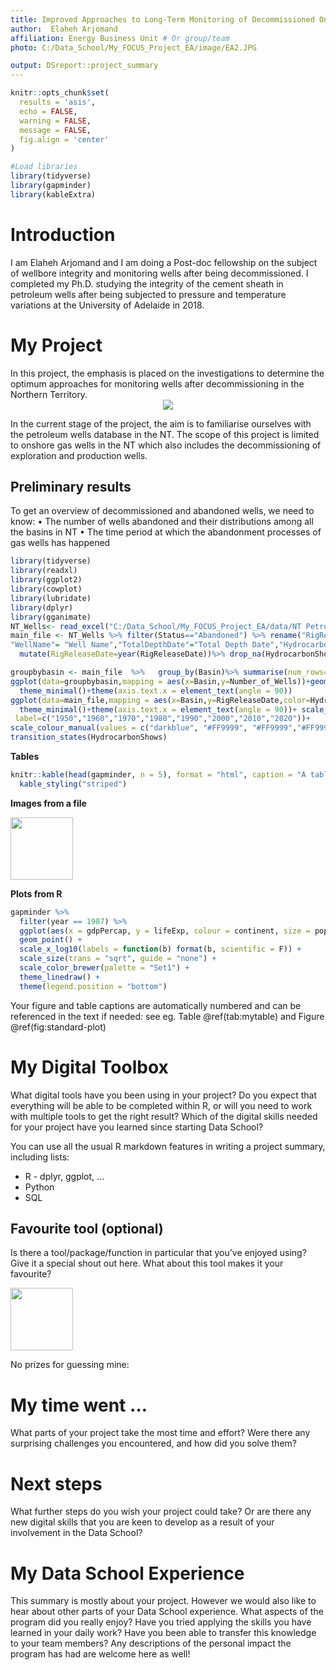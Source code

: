 ```yaml
---
title: Improved Approaches to Long-Term Monitoring of Decommissioned Onshore Gas Wells in the Northern Territory
author:  Elaheh Arjomand
affiliation: Energy Business Unit # Or group/team
photo: C:/Data_School/My_FOCUS_Project_EA/image/EA2.JPG

output: DSreport::project_summary
---
```

```r
knitr::opts_chunk$set(
  results = 'asis',
  echo = FALSE,
  warning = FALSE,
  message = FALSE,
  fig.align = 'center'
)

#Load libraries
library(tidyverse)
library(gapminder)
library(kableExtra)
```


# Introduction
I am Elaheh Arjomand and I am doing a Post-doc fellowship on the subject of wellbore integrity and monitoring wells after being decommissioned. I completed my Ph.D. studying the integrity of the cement sheath in petroleum wells after being subjected to pressure and temperature variations at the University of Adelaide in 2018.

# My Project
In this project, the emphasis is placed on the investigations to determine the optimum approaches for monitoring wells after decommissioning in the Northern Territory. 
<center>
![](C:/Data_School/My_FOCUS_Project_EA/image/well.jpg)
</center>


In the current stage of the project, the aim is to familiarise ourselves with the petroleum wells database in the NT. The scope of this project is limited to onshore gas wells in the NT which also includes the decommissioning of exploration and production wells.

## Preliminary results
To get an overview of decommissioned and abandoned wells, we need to know:
•	The number of wells abandoned and their distributions among all the basins in NT
•	The time period at which the abandonment processes of gas wells has happened 
```r
library(tidyverse)
library(readxl)
library(ggplot2)
library(cowplot)
library(lubridate)
library(dplyr)
library(gganimate)
NT_Wells<- read_excel("C:/Data_School/My_FOCUS_Project_EA/data/NT Petroleum Wells.xlsx")
main_file <- NT_Wells %>% filter(Status=="Abandoned") %>% rename("RigReleaseDate"="Rig Release Date","TitleID"="Title ID",
"WellName"= "Well Name","TotalDepthDate"="Total Depth Date","HydrocarbonShows"="Hydrocarbon Shows") %>% 
  mutate(RigReleaseDate=year(RigReleaseDate))%>% drop_na(HydrocarbonShows)

groupbybasin <- main_file  %>%   group_by(Basin)%>% summarise(num_rows=n())%>% arrange(num_rows) %>% rename("Number_of_Wells"="num_rows")
ggplot(data=groupbybasin,mapping = aes(x=Basin,y=Number_of_Wells))+geom_bar(stat="identity", fill="darkblue")+
  theme_minimal()+theme(axis.text.x = element_text(angle = 90))
ggplot(data=main_file,mapping = aes(x=Basin,y=RigReleaseDate,color=HydrocarbonShows))+geom_point()+
  theme_minimal()+theme(axis.text.x = element_text(angle = 90))+ scale_y_continuous(limits=c(1950,2020),breaks=c(1950,1960,1970,1980,1990,2000,2010,2020),
 label=c("1950","1960","1970","1980","1990","2000","2010","2020"))+
scale_colour_manual(values = c("darkblue", "#FF9999", "#FF9999","#FF9999", "darkblue", "#FF9999", "darkblue", "#FF9999"))+
transition_states(HydrocarbonShows)

```


**Tables**
```r
knitr::kable(head(gapminder, n = 5), format = "html", caption = "A table of data") %>% 
  kable_styling("striped")
```

**Images from a file**

![](resources/img/tidyverse.png){width=100px}

**Plots from R**
```r
gapminder %>% 
  filter(year == 1987) %>% 
  ggplot(aes(x = gdpPercap, y = lifeExp, colour = continent, size = pop)) +
  geom_point() +
  scale_x_log10(labels = function(b) format(b, scientific = F)) +
  scale_size(trans = "sqrt", guide = "none") +
  scale_color_brewer(palette = "Set1") +
  theme_linedraw() +
  theme(legend.position = "bottom")
```

Your figure and table captions are automatically numbered and can be referenced in the text
if needed: see eg. Table \@ref(tab:mytable) and Figure \@ref(fig:standard-plot)

# My Digital Toolbox

What digital tools have you been using in your project? Do you expect that everything will be able 
to be completed within R, or will you need to work with multiple tools to get the right result?
Which of the digital skills needed for your project have you learned since starting Data School?

You can use all the usual R markdown features in writing a project summary, including lists:

* R - dplyr, ggplot, ...
* Python
* SQL

## Favourite tool (optional)

Is there a tool/package/function in particular that you've enjoyed using? Give it a special shout out here. What about this tool makes it your favourite?

![](https://raw.githubusercontent.com/tidyverse/ggplot2/master/man/figures/logo.png){.pull-right width=100px}

No prizes for guessing mine:

# My time went ...

What parts of your project take the most time and effort? Were there any surprising challenges you
encountered, and how did you solve them?

# Next steps

What further steps do you wish your project could take? Or are there any new digital skills that you
are keen to develop as a result of your involvement in the Data School?

# My Data School Experience

This summary is mostly about your project. However we would also like to hear about other
parts of your Data School experience. What aspects of the program did you really enjoy? Have you
tried applying the skills you have learned in your daily work? Have you been able to transfer this 
knowledge to your team members? Any descriptions of the personal impact the program has 
had are welcome here as well!
